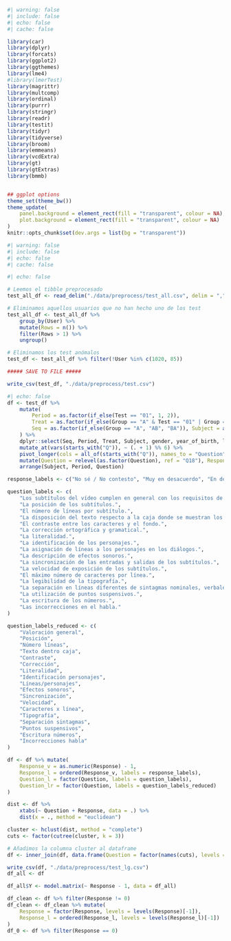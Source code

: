 ```r
#| warning: false
#| include: false
#| echo: false
#| cache: false

library(car)
library(dplyr)
library(forcats)
library(ggplot2)
library(ggthemes)
library(lme4)
#library(lmerTest)
library(magrittr)
library(multcomp)
library(ordinal)
library(purrr)
library(stringr)
library(readr)
library(testit)
library(tidyr)
library(tidyverse)
library(broom)
library(emmeans)
library(vcdExtra)
library(gt)
library(gtExtras)
library(bmmb)


## ggplot options
theme_set(theme_bw())
theme_update(
    panel.background = element_rect(fill = "transparent", colour = NA),
    plot.background = element_rect(fill = "transparent", colour = NA)
)
knitr::opts_chunk$set(dev.args = list(bg = "transparent"))


```

```r
#| warning: false
#| include: false
#| echo: false
#| cache: false

#| echo: false

# Leemos el tibble preprocesado
test_all_df <- read_delim("./data/preprocess/test_all.csv", delim = ",", show_col_types = FALSE)

# Eliminamos aquellos usuarios que no han hecho uno de los test
test_all_df <- test_all_df %>%
    group_by(User) %>%
    mutate(Rows = n()) %>%
    filter(Rows > 1) %>%
    ungroup()

# Eliminamos los test anómalos
test_df <- test_all_df %>% filter(!User %in% c(1020, 85))

##### SAVE TO FILE #####

write_csv(test_df, "./data/preprocess/test.csv")

```

```r
#| echo: false
df <- test_df %>%
    mutate(
        Period = as.factor(if_else(Test == "01", 1, 2)),
        Treat = as.factor(if_else(Group == "A" & Test == "01" | Group == "B" & Test == "02", "A", "B")),
        Seq = as.factor(if_else(Group == "A", "AB", "BA")), Subject = as.factor(User)
    ) %>%
    dplyr::select(Seq, Period, Treat, Subject, gender, year_of_birth, level_of_education, starts_with("Q")) %>%
    mutate_at(vars(starts_with("Q")), ~ (. + 1) %% 6) %>%
    pivot_longer(cols = all_of(starts_with("Q")), names_to = "Question", values_to = "Response") %>%
    mutate(Question = relevel(as.factor(Question), ref = "Q18"), Response = factor(Response, ordered = TRUE)) %>%
    arrange(Subject, Period, Question)

response_labels <- c("No sé / No contesto", "Muy en desacuerdo", "En desacuerdo", "Neutral", "De acuerdo", "Muy de acuerdo")

question_labels <- c(
    "Los subtítulos del vídeo cumplen en general con los requisitos de accesibilidad.",
    "La posición de los subtítulos.",
    "El número de líneas por subtítulo.",
    "La disposición del texto respecto a la caja donde se muestran los subtítulos.",
    "El contraste entre los caracteres y el fondo.",
    "La corrección ortográfica y gramatical.",
    "La literalidad.",
    "La identificación de los personajes.",
    "La asignación de líneas a los personajes en los diálogos.",
    "La descripción de efectos sonoros.",
    "La sincronización de las entradas y salidas de los subtítulos.",
    "La velocidad de exposición de los subtítulos.",
    "El máximo número de caracteres por línea.",
    "La legibilidad de la tipografía.",
    "La separación en líneas diferentes de sintagmas nominales, verbales y preposicionales.",
    "La utilización de puntos suspensivos.",
    "La escritura de los números.",
    "Las incorrecciones en el habla."
)

question_labels_reduced <- c(
    "Valoración general",
    "Posición",
    "Número líneas",
    "Texto dentro caja",
    "Contraste",
    "Corrección",
    "Literalidad",
    "Identificación personajes",
    "Líneas/personajes",
    "Efectos sonoros",
    "Sincronización",
    "Velocidad",
    "Caracteres x línea",
    "Tipografía",
    "Separación sintagmas",
    "Puntos suspensivos",
    "Escritura números",
    "Incorrecciones habla"
)

df <- df %>% mutate(
    Response_v = as.numeric(Response) - 1,
    Response_l = ordered(Response_v, labels = response_labels),
    Question_l = factor(Question, labels = question_labels),
    Question_lr = factor(Question, labels = question_labels_reduced)
)

dist <- df %>%
    xtabs(~ Question + Response, data = .) %>%
    dist(x = ., method = "euclidean")

cluster <- hclust(dist, method = "complete")
cuts <- factor(cutree(cluster, k = 3))

# Añadimos la columna cluster al dataframe
df <- inner_join(df, data.frame(Question = factor(names(cuts), levels = levels(df$Question)), Cluster = as.factor(cuts)), by = "Question")

write_csv(df, "./data/preprocess/test_lg.csv")
df_all <- df

df_all$Y <- model.matrix(~ Response - 1, data = df_all)

df_clean <- df %>% filter(Response != 0)
df_clean <- df_clean %>% mutate(
    Response = factor(Response, levels = levels(Response)[-1]),
    Response_l = ordered(Response_l, levels = levels(Response_l)[-1])
)
df_0 <- df %>% filter(Response == 0)
```

